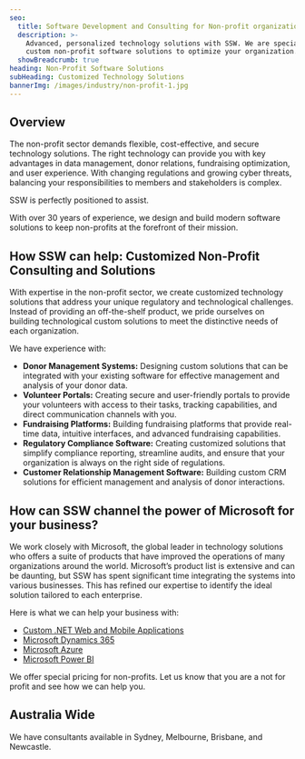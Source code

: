 ```yaml
---
seo:
  title: Software Development and Consulting for Non-profit organizations
  description: >-
    Advanced, personalized technology solutions with SSW. We are specialists in
    custom non-profit software solutions to optimize your organization.
  showBreadcrumb: true
heading: Non-Profit Software Solutions
subHeading: Customized Technology Solutions
bannerImg: /images/industry/non-profit-1.jpg
---
```


## Overview

The non-profit sector demands flexible, cost-effective, and secure technology solutions. The right technology can provide you with key advantages in data management, donor relations, fundraising optimization, and user experience. With changing regulations and growing cyber threats, balancing your responsibilities to members and stakeholders is complex.

SSW is perfectly positioned to assist.

With over 30 years of experience, we design and build modern software solutions to keep non-profits at the forefront of their mission. 

## How SSW can help: Customized Non-Profit Consulting and Solutions  

With expertise in the non-profit sector, we create customized technology solutions that address your unique regulatory and technological challenges. Instead of providing an off-the-shelf product, we pride ourselves on building technological custom solutions to meet the distinctive needs of each organization. 

We have experience with: 

* **Donor Management Systems:** Designing custom solutions that can be integrated with your existing software for effective management and analysis of your donor data. 
* **Volunteer Portals:** Creating secure and user-friendly portals to provide your volunteers with access to their tasks, tracking capabilities, and direct communication channels with you. 
* **Fundraising Platforms:** Building fundraising platforms that provide real-time data, intuitive interfaces, and advanced fundraising capabilities. 
* **Regulatory Compliance Software:** Creating customized solutions that simplify compliance reporting, streamline audits, and ensure that your organization is always on the right side of regulations. 
* **Customer Relationship Management Software:** Building custom CRM solutions for efficient management and analysis of donor interactions. 

<VideoEmbed url="https://www.youtube.com/watch?v=g4_MnAZJpxg" caption="Microsoft Dynamics & Power Platform in action - Helping Deaf Children reach their full potential" duration="12 mins" />

## How can SSW channel the power of Microsoft for your business? 

We work closely with Microsoft, the global leader in technology solutions who offers a suite of products that have improved the operations of many organizations around the world. Microsoft’s product list is extensive and can be daunting, but SSW has spent significant time integrating the systems into various businesses. This has refined our expertise to identify the ideal solution tailored to each enterprise.

Here is what we can help your business with: 

* [Custom .NET Web and Mobile Applications](https://www.ssw.com.au/consulting/web-applications) 
* [Microsoft Dynamics 365](https://www.ssw.com.au/consulting/dynamics-365) 
* [Microsoft Azure](https://www.ssw.com.au/consulting/alm-tooling) 
* [Microsoft Power BI](https://www.ssw.com.au/consulting/power-bi) 

We offer special pricing for non-profits. Let us know that you are a not for profit and see how we can help you. 

<BookingButton buttonText="Book a FREE Initial Meeting" />

## Australia Wide 

We have consultants available in Sydney, Melbourne, Brisbane, and Newcastle. 
